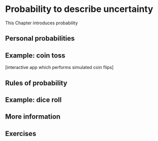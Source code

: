 # Probability to describe uncertainty {#probability}

This Chapter introduces probability

## Personal probabilities

## Example: coin toss

[interactive app which performs simulated coin flips]

## Rules of probability

## Example: dice roll

## More information

## Exercises